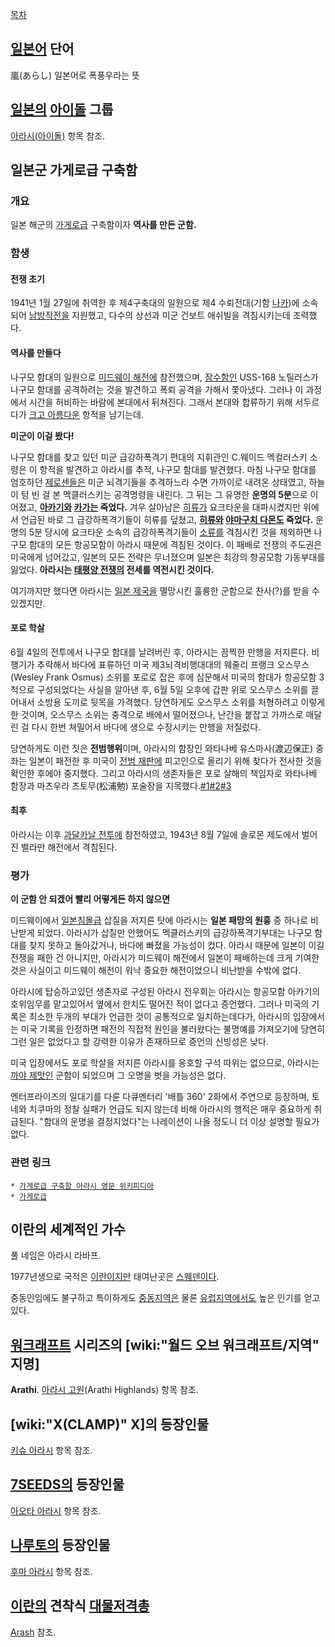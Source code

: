 [[목차]]
== [[일본어]] 단어 ==
嵐(あらし) 일본어로 폭풍우라는 뜻

== [[일본]]의 [[아이돌]] 그룹 ==
[[아라시(아이돌)]] 항목 참조.

== 일본군 가게로급 구축함 ==
=== 개요 ===
일본 해군의 [[가게로급]] 구축함이자 '''역사를 만든 군함.''' 

=== 함생 ===
==== 전쟁 초기 ====
1941년 1월 27일에 취역한 후 제4구축대의 일원으로 제4 수뢰전대(기함 [[나카]])에 소속되어 [[남방작전]]을 지원했고, 다수의 상선과 미군 건보트 애쉬빌을 격침시키는데 조력했다. 

==== 역사를 만들다 ====
나구모 함대의 일원으로 [[미드웨이 해전]]에 참전했으며, [[잠수함]]인 USS-168 노틸러스가 나구모 함대를 공격하려는 것을 발견하고 폭뢰 공격을 가해서 쫓아냈다. 그러나 이 과정에서 시간을 허비하는 바람에 본대에서 뒤쳐진다. 그래서 본대와 합류하기 위해 서두르다가 [[크고 아름다운]] 항적을 남기는데.

'''미군이 이걸 봤다!'''

나구모 함대를 찾고 있던 미군 급강하폭격기 편대의 지휘관인 C.웨이드 멕컬러스키 소령은 이 항적을 발견하고 아라시를 추적, 나구모 함대를 발견했다. 마침 나구모 함대를 엄호하던 [[제로센]]들은 미군 뇌격기들을 추격하느라 수면 가까이로 내려온 상태였고, 하늘이 텅 빈 걸 본 멕클러스키는 공격명령을 내린다. 그 뒤는 그 유명한 '''운명의 5분'''으로 이어졌고, '''[[아카기]]와 [[카가]]는 죽었다.''' 겨우 살아남은 [[히류]]가 요크타운을 대파시켰지만 위에서 언급된 바로 그 급강하폭격기들이 히류를 덮쳤고, '''[[히류]]와 [[야마구치 다몬]]도 죽었다.''' 운명의 5분 당시에 요크타운 소속의 급강하폭격기들이 [[소류]]를 격침시킨 것을 제외하면 나구모 함대의 모든 항공모함이 아라시 때문에 격침된 것이다. 이 패배로 전쟁의 주도권은 미국에게 넘어갔고, 일본의 모든 전략은 무너졌으며 일본은 최강의 항공모함 기동부대를 잃었다. '''아라시는 [[태평양 전쟁]]의 전세를 역전시킨 것이다.''' 

여기까지만 했다면 아라시는 [[일본 제국]]을 멸망시킨 훌륭한 군함으로 찬사(?)를 받을 수 있겠지만. 

==== 포로 학살 ====
6월 4일의 전투에서 나구모 함대를 날려버린 후, 아라시는 끔찍한 만행을 저지른다. 비행기가 추락해서 바다에 표류하던 미국 제3뇌격비행대대의 웨줄리 프랭크 오스무스(Wesley Frank Osmus) 소위를 포로로 잡은 후에 심문해서 미국의 함대가 항공모함 3척으로 구성되었다는 사실을 알아낸 후, 6월 5일 오후에 갑판 위로 오스무스 소위를 끌어내서 소방용 도끼로 뒷목을 가격했다. 당연하게도 오스무스 소위를 처형하려고 이렇게 한 것이며, 오스무스 소위는 충격으로 배에서 떨어졌으나, 난간을 붙잡고 가까스로 매달린 걸 다시 한번 쳐밀어서 바다에 생으로 수장시키는 만행을 저질렀다. 

당연하게도 이런 짓은 '''전범행위'''이며, 아라시의 함장인 와타나베 유스마사(渡辺保正) 중좌는 일본이 패전한 후 미국이 [[전범 재판]]에 피고인으로 올리기 위해 찾다가 전사한 것을 확인한 후에야 중지했다. 그리고 아라시의 생존자들은 포로 살해의 책임자로 와타나베 함장과 마츠우라 츠토무(松浦勉) 포술장을 지목했다.[http://www.history.navy.mil/danfs/o4/osmus.htm #1][http://ja.wikipedia.org/wiki/%E5%B5%90_(%E9%A7%86%E9%80%90%E8%89%A6) #2][http://en.wikipedia.org/wiki/Japanese_destroyer_Arashi #3]

==== 최후 ====
아라시는 이후 [[과달카날 전투]]에 참전하였고, 1943년 8월 7일에 솔로몬 제도에서 벌어진 벨라만 해전에서 격침된다. 

=== 평가 ===
'''이 군함 안 되겠어 빨리 어떻게든 하지 않으면'''

미드웨이에서 [[일본침몰]]급 삽질을 저지른 탓에 아라시는 '''일본 패망의 원흉''' 중 하나로 비난받게 되었다. 아라시가 삽질만 안했어도 멕클러스키의 급강하폭격기부대는 나구모 함대를 찾지 못하고 돌아갔거나, 바다에 빠졌을 가능성이 컸다. 아라시 때문에 일본이 이길 전쟁을 패한 건 아니지만, 아라시가 미드웨이 해전에서 일본이 패배하는데 크게 기여한 것은 사실이고 미드웨이 해전이 워낙 중요한 해전이었으니 비난받을 수밖에 없다. 

아라시에 탑승하고있던 생존자로 구성된 아라시 전우회는 아라시는 항공모함 아카기의 호위임무를 맡고있어서 옆에서 한치도 떨어진 적이 없다고 증언했다. 그러나 미국의 기록은 최소한 두개의 부대가 언급한 것이 공통적으로 일치하는데다가, 아라시의 입장에서는 미국 기록을 인정하면 패전의 직접적 원인을 불러왔다는 불명예를 가져오기에 당연히 그런 일은 없었다고 할 강력한 이유가 존재하므로 증언의 신빙성은 낮다.

미국 입장에서도 포로 학살을 저지른 아라시를 옹호할 구석 따위는 없으므로, 아라시는 [[까야 제맛]]인 군함이 되었으며 그 오명을 벗을 가능성은 없다. 

엔터프라이즈의 일대기를 다룬 다큐멘터리 '배틀 360' 2화에서 주연으로 등장하며, 토네와 치쿠마의 정찰 실패가 언급도 되지 않는데 비해 아라시의 행적은 매우 중요하게 취급된다. "함대의 운명을 결정지었다"는 나레이션이 나올 정도니 더 이상 설명할 필요가 없다.

=== 관련 링크 ===
 * [http://en.wikipedia.org/wiki/Japanese_destroyer_Arashi 가게로급 구축함 아라시 영문 위키피디아]
 * [[가게로급]]

== 이란의 세계적인 가수 ==
풀 네임은 아라시 라바프.

1977년생으로 국적은 [[이란]]이지만 태여난곳은 [[스웨덴]]이다. 

중동인임에도 불구하고 특이하게도 [[중동]]지역은 물론 [[유럽]]지역에서도 높은 인기를 얻고있다.

== [[워크래프트]] 시리즈의 [wiki:"월드 오브 워크래프트/지역" 지명] ==
'''Arathi'''. [[아라시 고원]](Arathi Highlands) 항목 참조.

== [wiki:"X(CLAMP)" X]의 등장인물 ==
[[키슈 아라시]] 항목 참조.

== [[7SEEDS]]의 등장인물 ==
[[아오타 아라시]] 항목 참조.

== [[나루토]]의 등장인물 ==
[[후마 아라시]] 항목 참조.

== [[이란]]의 견착식 [[대물저격총]] ==
[[Arash]] 참조.
